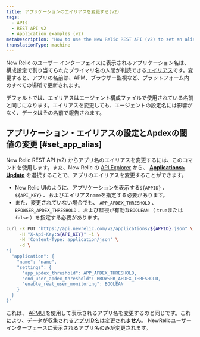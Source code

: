 ```yaml
---
title: アプリケーションのエイリアスを変更する(v2)
tags:
  - APIs
  - REST API v2
  - Application examples (v2)
metaDescription: 'How to use the New Relic REST API (v2) to set an alias for your application, in lieu of the primary app name set in the agent configuration.'
translationType: machine
---
```


New Relic のユーザー インターフェイスに表示されるアプリケーション名は、構成設定で割り当てられたプライマリ名の人間が判読できる[エイリアス](/docs/agents/manage-apm-agents/app-naming/rename-your-application#app-alias)です。変更すると、アプリの名前は、APM、ブラウザー監視など、プラットフォーム内のすべての場所で更新されます。

デフォルトでは、エイリアスはエージェント構成ファイルで使用されている名前と同じになります。エイリアスを変更しても、エージェントの設定名には影響がなく、データはその名前で報告されます。

## アプリケーション・エイリアスの設定とApdexの閾値の変更 [#set_app_alias]

New Relic REST API (v2) からアプリ名のエイリアスを変更するには、このコマンドを使用します。また、New Relic の [API Explorer](/docs/apis/rest-api-v2/api-explorer-v2/getting-started-new-relics-api-explorer) から、 [**Applications> Update**](https://rpm.newrelic.com/api/explore/applications/update) を選択することで、アプリのエイリアスを変更することができます。

* New Relic UIのように、アプリケーションを表示する`${APPID}` 、 `${API_KEY}` 、およびエイリアス`name`を指定する必要があります。
* また、変更されていない場合でも、 `APP_APDEX_THRESHOLD` 、 `BROWSER_APDEX_THRESHOLD` 、および監視が有効な`BOOLEAN` （ `true`または`false` ）を指定する必要があります。

```bash
curl -X PUT "https://api.newrelic.com/v2/applications/${APPID}.json" \
     -H "X-Api-Key:${API_KEY}" -i \
     -H 'Content-Type: application/json' \
     -d \
'{
  "application": {
    "name": "name",
    "settings": {
      "app_apdex_threshold": APP_APDEX_THRESHOLD,
      "end_user_apdex_threshold": BROWSER_APDEX_THRESHOLD,
      "enable_real_user_monitoring": BOOLEAN
    }
  }
}'
```

これは、 [APMUI](/docs/agents/manage-apm-agents/app-naming/rename-your-application)を使用して表示されるアプリ名を変更するのと同じです。これにより、データが収集される[アプリID名](/docs/agents/manage-apm-agents/app-naming/rename-your-application#app-identifier)は変更され**ません**。 NewRelicユーザーインターフェースに表示されるアプリ名のみが変更されます。